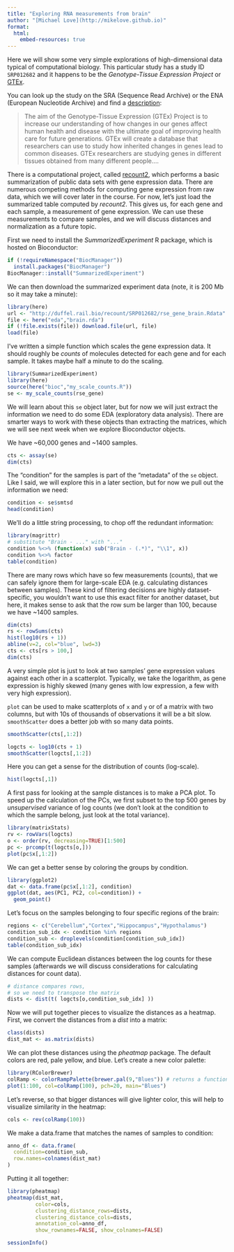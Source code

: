 ```yaml
---
title: "Exploring RNA measurements from brain"
author: "[Michael Love](http://mikelove.github.io)"
format:
  html:
    embed-resources: true
---
```


Here we will show some very simple explorations of high-dimensional
data typical of computational biology. This particular study has a
study ID `SRP012682` and it happens to be the 
*Genotype-Tissue Expression Project* or 
[GTEx](https://gtexportal.org).

You can look up the study on the SRA (Sequence Read Archive) or the
ENA (European Nucleotide Archive) and find a 
[description](http://www.ebi.ac.uk/ena/data/view/PRJNA75899):

> The aim of the Genotype-Tissue Expression (GTEx) Project is to
> increase our understanding of how changes in our genes affect human
> health and disease with the ultimate goal of improving health care
> for future generations. GTEx will create a database that researchers
> can use to study how inherited changes in genes lead to common
> diseases. GTEx researchers are studying genes in different tissues
> obtained from many different people....

There is a computational project, called 
[recount2](https://jhubiostatistics.shinyapps.io/recount/), which performs a
basic summarization of public data sets with gene expression
data. There are numerous competing methods for computing gene
expression from raw data, which we will cover later in the course. For
now, let's just load the summarized table computed by *recount2*.
This gives us, for each gene and each sample, a measurement of gene
expression. We can use these measurements to compare samples, and we
will discuss distances and normalization as a future topic.

First we need to install the *SummarizedExperiment* R package, which is hosted on
Bioconductor:

```r
if (!requireNamespace("BiocManager"))
  install.packages("BiocManager")
BiocManager::install("SummarizedExperiment")
```

We can then download the summarized experiment data (note, it is 200
Mb so it may take a minute):

```r
library(here)
url <- "http://duffel.rail.bio/recount/SRP012682/rse_gene_brain.Rdata"
file <- here("eda","brain.rda")
if (!file.exists(file)) download.file(url, file)
load(file)
```

I've written a simple function which scales the gene expression data.
It should roughly be *counts* of molecules detected for each gene and
for each sample. It takes maybe half a minute to do the scaling.

```r
library(SummarizedExperiment)
library(here)
source(here("bioc","my_scale_counts.R"))
se <- my_scale_counts(rse_gene)
```

We will learn about this `se` object later, but for now we will just
extract the information we need to do some EDA (exploratory data
analysis). There are smarter ways to work with these objects than
extracting the matrices, which we will see next week when we explore
Bioconductor objects.

We have ~60,000 genes and ~1400 samples.

```r
cts <- assay(se)
dim(cts)
```

The "condition" for the samples is part of the "metadata" of the `se`
object. Like I said, we will explore this in a later section, but for
now we pull out the information we need:

```r
condition <- se$smtsd
head(condition)
```

We'll do a little string processing, to chop off the redundant information:

```r
library(magrittr)
# substitute "Brain - ..." with "..."
condition %<>% (function(x) sub("Brain - (.*)", "\\1", x))
condition %<>% factor
table(condition)
```

There are many rows which have so few measurements (counts), that we
can safely ignore them for large-scale EDA (e.g. calculating distances
between samples). These kind of filtering decisions are highly
dataset-specific, you wouldn't want to use this exact filter for
another dataset, but here, it makes sense to ask that the row sum be
larger than 100, because we have ~1400 samples.

```r
dim(cts)
rs <- rowSums(cts)
hist(log10(rs + 1))
abline(v=2, col="blue", lwd=3)
cts <- cts[rs > 100,]
dim(cts)
```

A very simple plot is just to look at two samples' gene expression
values against each other in a scatterplot. Typically, we take the
logarithm, as gene expression is highly skewed (many genes with low
expression, a few with very high expression).

`plot` can be used to make scatterplots of `x` and `y` or of a matrix
with two columns, but with 10s of thousands of observations it will be 
a bit slow. `smoothScatter` does a better job with so many data points.

```r
smoothScatter(cts[,1:2])
```

```r
logcts <- log10(cts + 1)
smoothScatter(logcts[,1:2])
```

Here you can get a sense for the distribution of counts (log-scale).

```r
hist(logcts[,1])
```

A first pass for looking at the sample distances is to make a PCA
plot. To speed up the calculation of the PCs, we first subset to the
top 500 genes by *unsupervised* variance of log counts (we don't look
at the condition to which the sample belong, just look at the total
variance). 

```r
library(matrixStats)
rv <- rowVars(logcts)
o <- order(rv, decreasing=TRUE)[1:500]
pc <- prcomp(t(logcts[o,]))
plot(pc$x[,1:2])
```

We can get a better sense by coloring the groups by condition.

```r
library(ggplot2)
dat <- data.frame(pc$x[,1:2], condition)
ggplot(dat, aes(PC1, PC2, col=condition)) + 
  geom_point()
```

Let's focus on the samples belonging to four specific regions of the
brain: 

```r
regions <- c("Cerebellum","Cortex","Hippocampus","Hypothalamus")
condition_sub_idx <- condition %in% regions
condition_sub <- droplevels(condition[condition_sub_idx])
table(condition_sub_idx)
```

We can compute Euclidean distances between the log counts for these
samples (afterwards we will discuss considerations for calculating
distances for count data).

```r
# distance compares rows, 
# so we need to transpose the matrix
dists <- dist(t( logcts[o,condition_sub_idx] ))
```

Now we will put together pieces to visualize the distances as a heatmap.
First, we convert the distances from a *dist* into a matrix:

```r
class(dists)
dist_mat <- as.matrix(dists)
```

We can plot these distances using the *pheatmap* package. The default
colors are red, pale yellow, and blue. Let's create a new color palette:

```r
library(RColorBrewer)
colRamp <- colorRampPalette(brewer.pal(9,"Blues")) # returns a function
plot(1:100, col=colRamp(100), pch=20, main="Blues")
```

Let's reverse, so that bigger distances will give lighter color, this
will help to visualize similarity in the heatmap:

```r
cols <- rev(colRamp(100))
```

We make a data.frame that matches the names of samples to condition:

```r
anno_df <- data.frame(
  condition=condition_sub,
  row.names=colnames(dist_mat)
)
```

Putting it all together:

```r
library(pheatmap)
pheatmap(dist_mat, 
         color=cols,
         clustering_distance_rows=dists,
         clustering_distance_cols=dists,
         annotation_col=anno_df,
         show_rownames=FALSE, show_colnames=FALSE)
```

```r
sessionInfo()
```
